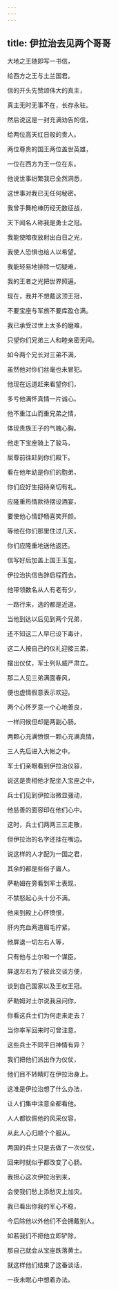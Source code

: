 ```yaml
---
---
---
```

title: 伊拉治去见两个哥哥
---




大地之王随即写一书信，

给西方之王与土兰国君。

信的开头先赞颂伟大的真主，

真主无时无事不在，长存永驻。

然后说这是一封充满劝告的信，

给两位高天红日般的贵人。

两位尊贵的国王两位盖世英雄，

一位在西方为王一位在东。

他说世事纷繁我已全然洞悉，

这世事对我已无任何秘密。

我曾手舞枪棒历经无数征战，

天下闻名人称我是勇士之冠。

我能使暗夜放射出白日之光，

我使人恐惧也给人以希望。

我能轻易地排除一切疑难，

我的王者之光把世界照遍。

现在，我并不想戴这顶王冠，

不要宝座与军旅不要库盈仓满。

我已承受过世上太多的磨难，

只望你们兄弟三人和睦亲密无间。

如今两个兄长对三弟不满，

虽然他对你们丝毫也未冒犯。

他现在远道赶来看望你们，

多亏他满怀真情一片诚心。

他不重江山而重兄弟之情，

体现贵族王子的气魄心胸。

他走下宝座骑上了骏马，

屈尊前往赶到你们殿下。

看在他年幼是你们的胞弟，

你们应好生招待亲切有礼。

应隆重热情款待摆设酒宴，

要使他心情舒畅喜笑开颜。

等他在你们那里住过几天，

你们应隆重地送他返还。

信写好后加盖上国王玉玺，

伊拉治执信告辞启程而去。

他带领数名从人有老有少，

一路行来，选的都是近道。

当他到达以后见到两个兄弟，

还不知这二人早已设下毒计，

这二人按自己的仪礼迎接三弟，

摆出仪仗，军士列队威严肃立。

那二人见三弟满面春风，

便也虚情假意表示欢迎。

两个心怀歹意一个心地善良，

一样问候但却是两副心肠。

两颗心充满愤恨一颗心充满真情，

三人先后进入大帐之中。

军士们亲眼看到伊拉治仪容，

说这是贵相他才配坐入宝座之中，

兵士们见到伊拉治微显骚动，

他慈善的面容印在他们心中。

这时，兵士们两两三三走散，

但伊拉治的名字还挂在嘴边。

说这样的人才配为一国之君，

其余的都是些俗子庸人。

萨勒姆在旁看到军士表现，

不禁怒起心头十分不满。

他来到殿上心怀愤恨，

肝内充血两道眉毛拧紧。

他屏退一切左右人等，

只有他与土尔和一个谋臣。

屏退左右为了彼此交谈方便，

谈到自己国家以及王权王冠。

萨勒姆对土尔说我且问你，

你看这兵士们为何走来走去？

当你率军回来时可曾注意，

这些兵士不同平日神情有异？

我们把他们派出作为仪仗，

他们目不转睛盯在伊拉治身上。

这准是伊拉治想了什么办法，

让人们集中注意全都看他。

人人都钦佩他的风采仪容，

从此人心归顺个个服从。

两国的兵士只是去做了一次仪仗，

回来时就似乎都改变了心肠。

我担心这次伊拉治到来，

会使我们愁上添愁灾上加灾。

我已看出你我的军心不稳，

今后除他以外他们不会拥戴别人。

如若我们不把他立即铲除，

那自己就会从宝座跌落黄土。

就这样他们结束了这番谈话，

一夜未眠心中想着办法。
